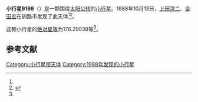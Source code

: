 {{Infobox planet
| bgcolour = #FFFFC0
| name = 9169
| symbol = 
| image = 
| caption = 
| discovery = yes
| discovery_ref = 
| discoverer = [[上田清二|上田清二]]、[[金田宏|金田宏]]
| discovery_site = [[钏路市|钏路市]] 
| discovered = 1988年10月13日
| designations = yes
| mp_name = 
| named_after = 
| alt_names = 1988 TL1/ 1995 UN7
| mp_category = [[主带小行星|主带小行星]]
| orbit_ref = <ref name="a">[http://ssd.jpl.nasa.gov/sbdb.cgi?sstr=9169 9169] {{Wayback|url=http://ssd.jpl.nasa.gov/sbdb.cgi?sstr=9169 |date=20210815163450 }}，小行星數據庫瀏覽器（JPL Small-Body Database Browser）－[[美国国家航空航天局|美国国家航空航天局]]喷气推进实验室</ref>
| epoch = 2456400.5 (2013年4月18日更新)
| aphelion = {{convert|2.6010071|AU|km|3|abbr=on|lk=out}}
| perihelion = {{convert|1.9631745|AU|km|3|abbr=on}}
| semimajor = {{convert|2.2820908|AU|km|3|abbr=on}}
| eccentricity = 0.1397474
| period = 1259.208927 [[日|日]]<br />3.45[[儒略年|儒略年]]
| avg_speed = 
| inclination = 4.87254
| asc_node = 214.40270
| mean_anomaly = 
| arg_peri = 176.29038
| satellites = 
| physical_characteristics = yes
| dimensions = 
| mass = 
| density = 
| surface_grav = 
| escape_velocity = 
| sidereal_day = 
| axial_tilt = 
| pole_ecliptic_lat = 
| pole_ecliptic_lon = 
| albedo = 
| temperatures= 
| temp_name1 = 
| mean_temp_1 = 
| max_temp_1 = 
| temp_name2 = 
| max_temp_2 = 
| spectral_type = 
| abs_magnitude = 176.29038
}}

'''小行星9169'''（{{lang-en|9169}}）是一颗围绕[[太阳|太阳]][[公转|公转]]的[[小行星|小行星]]。1988年10月13日，[[上田清二|上田清二]]、[[金田宏|金田宏]]在钏路市发现了此天体<ref name="a" /><ref>{{cite news|title=小行星列表|url=http://cfa-www.harvard.edu/iau/lists/NumberedMPs.txt|accessdate=2013-07-08|newspaper=哈佛大学|archive-date=2008-05-17|archive-url=https://web.archive.org/web/20080517010638/http://cfa-www.harvard.edu/iau/lists/NumberedMPs.txt|dead-url=no}}</ref>。

这颗小行星的[[绝对星等|绝对星等]]为176.29038等<ref name="a" />。

==参考文献==
{{reflist}}
{{Minor Planet Number|[[小行星9168|小行星9168]]|[[小行星9170|小行星9170]]}}

{{小天体}}

[[Category:小行星带天体|Category:小行星带天体]]
[[Category:1988年发现的小行星|Category:1988年发现的小行星]]

{{asteroid-stub}}
